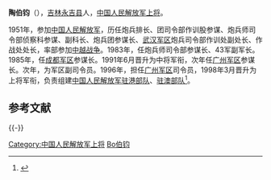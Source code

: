 '''陶伯钧'''（{{bd|1937年12月||2009年1月18日|catIdx=Tao陶伯钧}}），[[吉林|吉林]][[永吉县|永吉县]]人，[[中国人民解放军上将|中国人民解放军上将]]。

1951年，参加[[中国人民解放军|中国人民解放军]]，历任炮兵排长、团司令部作训股参谋、炮兵师司令部侦察科参谋、副科长、炮兵团参谋长、[[武汉军区|武汉军区]]炮兵司令部作训处副处长、作战处处长，率部参加[[中越战争|中越战争]]。1983年，任炮兵师司令部参谋长、43军副军长。1985年，任[[成都军区|成都军区]]参谋长。1991年6月晋升为中将军衔，次年任[[广州军区|广州军区]]参谋长。次年，为军区副司令员。1996年，担任[[广州军区|广州军区]]司令员，1998年3月晋升为上将军衔，负责组建[[中国人民解放军驻港部队|中国人民解放军驻港部队]]、[[中国人民解放军驻澳部队|驻澳部队]]<ref>{{cite web| language =zh-hans| publisher =人民网| title =广州军区原司令员陶伯钧同志逝世| url =http://cpc.people.com.cn/GB/64093/87393/8737425.html| author =| date =| accessdate =| deadurl =yes| archiveurl =https://web.archive.org/web/20110109160447/http://cpc.people.com.cn/GB/64093/87393/8737425.html| archivedate =2011-01-09}}</ref>。

==参考文献==
<div class="references-small">
<references></references>
</div>

{{-}}
{{start box}}
{{s-mil}}
{{s-before|[[李希林|李希林]]}}
{{s-title|[[中国人民解放军|中国人民解放军]][[广州军区|广州军区]]司令员|1996年-2002年}}
{{s-after|[[劉鎮武|劉鎮武]]}}
{{end box}}
{{中国人民解放军上将/1998}}

{{中国军事人物小作品}}
{{DEFAULTSORT:Tao陶伯钧}}
[[Category:中国人民解放军上将|Category:中国人民解放军上将]]
[[Category:陶姓|Bo伯钧]]